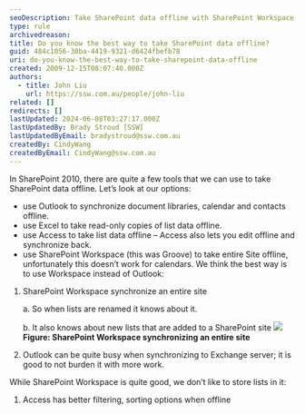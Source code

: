 ```yaml
---
seoDescription: Take SharePoint data offline with SharePoint Workspace, synchronizing entire sites and avoiding burdens on Outlook.
type: rule
archivedreason:
title: Do you know the best way to take SharePoint data offline?
guid: 484c1056-30ba-4419-9321-d6424fbefb78
uri: do-you-know-the-best-way-to-take-sharepoint-data-offline
created: 2009-12-15T08:07:40.000Z
authors:
  - title: John Liu
    url: https://ssw.com.au/people/john-liu
related: []
redirects: []
lastUpdated: 2024-06-08T03:27:17.000Z
lastUpdatedBy: Brady Stroud [SSW]
lastUpdatedByEmail: bradystroud@ssw.com.au
createdBy: CindyWang
createdByEmail: CindyWang@ssw.com.au
---
```


In SharePoint 2010, there are quite a few tools that we can use to take SharePoint data offline. Let’s look at our options:

- use Outlook to synchronize document libraries, calendar and contacts offline.
- use Excel to take read-only copies of list data offline.
- use Access to take list data offline – Access also lets you edit offline and synchronize back.
- use SharePoint Workspace (this was Groove) to take entire Site offline, unfortunately this doesn’t work for calendars.
We think the best way is to use Workspace instead of Outlook:

1. SharePoint Workspace synchronize an entire site

   a. So when lists are renamed it knows about it.

   b. It also knows about new lists that are added to a SharePoint site ![](/uploads/rules/do-you-know-the-best-way-to-take-sharepoint-data-offline/Synchronize.jpg) **Figure: SharePoint Workspace synchronizing an entire site**

2. Outlook can be quite busy when synchronizing to Exchange server; it is good to not burden it with more work.

While SharePoint Workspace is quite good, we don’t like to store lists in it:

1. Access has better filtering, sorting options when offline
